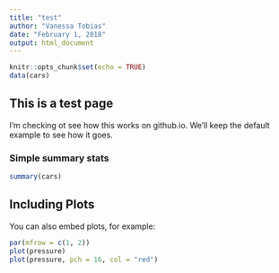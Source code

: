 ```yaml
---
title: "test"
author: "Vanessa Tobias"
date: "February 1, 2018"
output: html_document
---
```


```r
knitr::opts_chunk$set(echo = TRUE)
data(cars)
```

## This is a test page

I'm checking ot see how this works on github.io. 
We'll keep the default example to see how it goes.

### Simple summary stats

```r
summary(cars)
```

## Including Plots

You can also embed plots, for example:

```r
par(mfrow = c(1, 2))
plot(pressure)
plot(pressure, pch = 16, col = "red")
```


